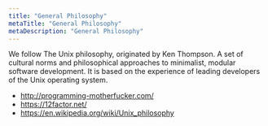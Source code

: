 ```yaml
---
title: "General Philosophy"
metaTitle: "General Philosophy"
metaDescription: "General Philosophy"
---
```


We follow The Unix philosophy, originated by Ken Thompson. A set of cultural norms and philosophical approaches to minimalist, modular software development. It is based on the experience of leading developers of the Unix operating system. 

 - http://programming-motherfucker.com/
 - https://12factor.net/
 - https://en.wikipedia.org/wiki/Unix_philosophy
